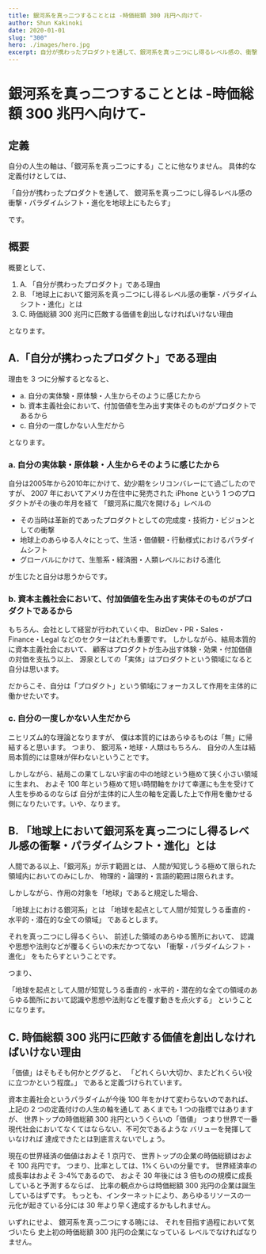 ```yaml
---
title: 銀河系を真っ二つすることとは -時価総額 300 兆円へ向けて-
author: Shun Kakinoki
date: 2020-01-01
slug: "300"
hero: ./images/hero.jpg
excerpt: 自分が携わったプロダクトを通して、銀河系を真っ二つにし得るレベル感の、衝撃・パラダイムシフト・進化を地球上にもたらす
---
```


# 銀河系を真っ二つすることとは -時価総額 300 兆円へ向けて-

## 定義

自分の人生の軸は、「銀河系を真っ二つにする」ことに他なりません。
具体的な定義付けとしては、

「自分が携わったプロダクトを通して、
銀河系を真っ二つにし得るレベル感の
衝撃・パラダイムシフト・進化を地球上にもたらす」

です。

## 概要

概要として、

1. A. 「自分が携わったプロダクト」である理由
2. B. 「地球上において銀河系を真っ二つにし得るレベル感の衝撃・パラダイムシフト・進化」とは
3. C. 時価総額 300 兆円に匹敵する価値を創出しなければいけない理由

となります。

## A.「自分が携わったプロダクト」である理由

理由を 3 つに分解するとなると、

- a. 自分の実体験・原体験・人生からそのように感じたから
- b. 資本主義社会において、付加価値を生み出す実体そのものがプロダクトであるから
- c. 自分の一度しかない人生だから

となります。

### a. 自分の実体験・原体験・人生からそのように感じたから

自分は2005年から2010年にかけて、幼少期をシリコンバレーにて過ごしたのですが、
2007 年においてアメリカ在住中に発売された iPhone という 1 つのプロダクトがその後の年月を経て
「銀河系に風穴を開ける」レベルの

- その当時は革新的であったプロダクトとしての完成度・技術力・ビジョンとしての衝撃
- 地球上のあらゆる人々にとって、生活・価値観・行動様式におけるパラダイムシフト
- グローバルにかけて、生態系・経済圏・人類レベルにおける進化

が生じたと自分は思うからです。

### b. 資本主義社会において、付加価値を生み出す実体そのものがプロダクトであるから

もちろん、会社として経営が行われていく中、
BizDev・PR・Sales・Finance・Legal などのセクターはどれも重要です。
しかしながら、結局本質的に資本主義社会において、
顧客はプロダクトが生み出す体験・効果・付加価値の対価を支払う以上、
源泉としての「実体」はプロダクトという領域になると自分は思います。

だからこそ、自分は「プロダクト」という領域にフォーカスして作用を主体的に働かせたいです。

### c. 自分の一度しかない人生だから

ニヒリズム的な理論となりますが、
僕は本質的にはあらゆるものは「無」に帰結すると思います。
つまり、
銀河系・地球・人類はもちろん、
自分の人生は結局本質的には意味が伴わないということです。

しかしながら、結局この果てしない宇宙の中の地球という極めて狭く小さい領域に生まれ、
およそ 100 年という極めて短い時間軸をかけて幸運にも生を受けて人生を歩めるのならば
自分が主体的に人生の軸を定義した上で作用を働かせる側になりたいです。いや、なります。

## B. 「地球上において銀河系を真っ二つにし得るレベル感の衝撃・パラダイムシフト・進化」とは

人間である以上、「銀河系」が示す範囲とは、
人間が知覚しうる極めて限られた領域内においてのみにしか、
物理的・論理的・言語的範囲は限られます。

しかしながら、作用の対象を「地球」であると規定した場合、

「地球上における銀河系」とは
「地球を起点として人間が知覚しうる垂直的・水平的・潜在的な全ての領域」
であるとします。

それを真っ二つにし得るくらい、
前述した領域のあらゆる箇所において、
認識や思想や法則などが覆るくらいの未だかつてない
「衝撃・パラダイムシフト・進化」
をもたらすということです。

つまり、

「地球を起点として人間が知覚しうる垂直的・水平的・潜在的な全ての領域のあらゆる箇所において認識や思想や法則などを覆す動きを点火する」
ということになります。

## C. 時価総額 300 兆円に匹敵する価値を創出しなければいけない理由

「価値」はそもそも何かとググると、
「どれくらい大切か、またどれくらい役に立つかという程度。」
であると定義づけられています。

資本主義社会というパラダイムが今後 100 年をかけて変わらないのであれば、
上記の 2 つの定義付けの人生の軸を通して
あくまでも 1 つの指標ではありますが、
世界トップの時価総額 300 兆円というくらいの「価値」
つまり世界で一番現代社会においてなくてはならない、不可欠であるような
バリューを発揮していなければ
達成できたとは到底言えないでしょう。

現在の世界経済の価値はおよそ 1 京円で、
世界トップの企業の時価総額はおよそ 100 兆円です。
つまり、比率としては、1%くらいの分量です。
世界経済率の成長率はおよそ 3-4%であるので、
およそ 30 年後には 3 倍ものの規模に成長していると予測するならば、
比率の観点からは時価総額 300 兆円の企業は誕生しているはずです。
もっとも、インターネットにより、あらゆるリソースの一元化が起きている分には
30 年より早く達成するかもしれません。

いずれにせよ、
銀河系を真っ二つにする暁には、
それを目指す過程において気づいたら
史上初の時価総額 300 兆円の企業になっている
レベルでなければなりません。
